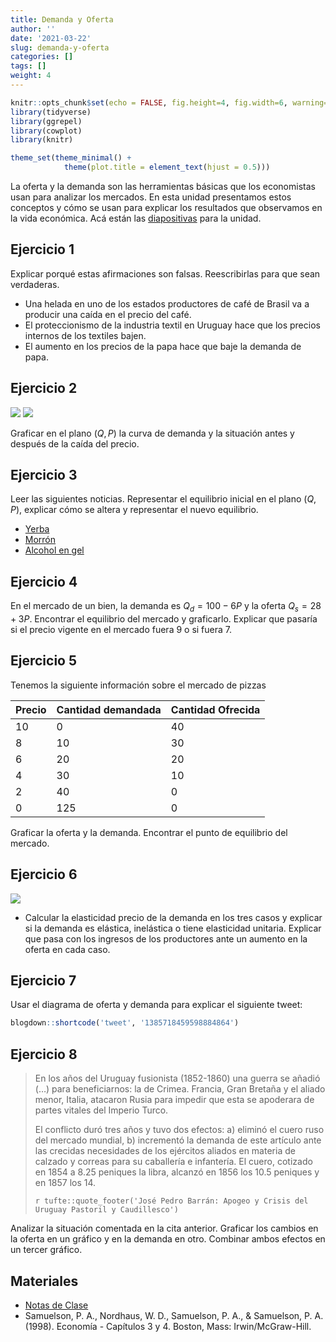 ```yaml
---
title: Demanda y Oferta
author: ''
date: '2021-03-22'
slug: demanda-y-oferta
categories: []
tags: []
weight: 4
---
```



```r
knitr::opts_chunk$set(echo = FALSE, fig.height=4, fig.width=6, warning=FALSE, message = FALSE)
library(tidyverse)
library(ggrepel)
library(cowplot)
library(knitr)

theme_set(theme_minimal() + 
            theme(plot.title = element_text(hjust = 0.5)))

```

La oferta y la demanda son las herramientas básicas que los economistas usan para analizar los mercados. En esta unidad presentamos estos conceptos y cómo se usan para explicar los resultados que observamos en la vida económica. Acá están las [diapositivas](https://demanda--diapos-econ.netlify.com) para la unidad.


## Ejercicio 1

Explicar porqué estas afirmaciones son falsas. Reescribirlas para que sean verdaderas.

  - Una helada en uno de los estados productores de café de Brasil va a producir una caída en el precio del café.
  - El proteccionismo de la industria textil en Uruguay hace que los precios internos de los textiles bajen.
  - El aumento en los precios de la papa hace que baje la demanda de papa.
  
## Ejercicio 2



![](/imgs/chorizos.png)
![](/imgs/chorizos1.png)


Graficar en el plano $(Q, P)$ la curva de demanda y la situación antes y después de la caída del precio. 
  

  
## Ejercicio 3

Leer las siguientes noticias. Representar el equilibrio inicial en el plano $(Q, P)$, explicar cómo se altera y representar el nuevo equilibrio.

- [Yerba](https://www.infobae.com/2013/09/22/1510682-para-mujica-el-aumento-precio-la-yerba-mate-es-una-catastrofe/)
- [Morrón](https://www.telenoche.com.uy/nacionales/el%C2%A0precio-del-morron-rojo-llego%C2%A0-350-pesos-el-kilo)
- [Alcohol en gel](https://www.descuento.uy/abuso-alcohol-en-gel-ya-se-vende-entre-600-y-980-el-litro/)

## Ejercicio 4

En el mercado de un bien, la demanda es $Q_d = 100 - 6P$ y la oferta $Q_s = 28 + 3P$. Encontrar el equilibrio del mercado y graficarlo. Explicar que pasaría si el precio vigente en el mercado fuera 9 o si fuera 7.
  
## Ejercicio 5

Tenemos la siguiente información sobre el mercado de pizzas

Precio | Cantidad demandada  | Cantidad Ofrecida
-------| ------------------- |-------------
10     | 0                   | 40
8      | 10                  | 30
6      | 20                  | 20
4      | 30                  | 10
2      | 40                  | 0 
0      | 125                 | 0

Graficar la oferta y la demanda. Encontrar el punto de equilibrio del mercado. 



## Ejercicio 6

![](/imgs/casos.png)

- Calcular la elasticidad precio de la demanda en los tres casos y explicar si la demanda es elástica, inelástica o tiene elasticidad unitaria. Explicar que pasa con los ingresos de los productores ante un aumento en la oferta en cada caso.

## Ejercicio 7

Usar el diagrama de oferta y demanda para explicar el siguiente tweet:

```r
blogdown::shortcode('tweet', '1385718459598884864')
```


## Ejercicio 8

> <p>En los años del Uruguay fusionista (1852-1860) una guerra se añadió (...) para beneficiarnos: la de Crimea. Francia, Gran Bretaña y el aliado menor, Italia, atacaron Rusia para impedir que esta se apoderara de partes vitales del Imperio Turco. </p>
> <p>El conflicto duró tres años y tuvo dos efectos: a) eliminó el cuero ruso del mercado mundial, b) incrementó la demanda de este artículo ante las crecidas necesidades de los ejércitos aliados en materia de calzado y correas para su caballería e infantería. El cuero, cotizado en 1854 a 8.25 peniques la libra, alcanzó en 1856 los 10.5 peniques y en 1857 los 14. </p>
> `r tufte::quote_footer('José Pedro Barrán: Apogeo y Crisis del Uruguay Pastoril y Caudillesco')`

Analizar la situación comentada en la cita anterior. Graficar los cambios en la oferta en un gráfico y en la demanda en otro. Combinar ambos efectos en un tercer gráfico.

  <!-- - [La verdadera dimensión de la escasez en Venezuela](https://www.bbc.com/mundo/noticias/2015/05/150512_venezuela_escasez_reportaje_dp) -->
  <!-- - [¿Por qué hay que hacer tanta fila en Venezuela?](https://www.bbc.com/mundo/noticias/2014/02/140203_venezuela_colas_escasez_dp) -->
  
## Materiales

- [Notas de Clase](https://demanda--diapos-econ.netlify.app) 
- Samuelson, P. A., Nordhaus, W. D., Samuelson, P. A., & Samuelson, P. A. (1998). Economía - Capítulos 3 y 4. Boston, Mass: Irwin/McGraw-Hill.
